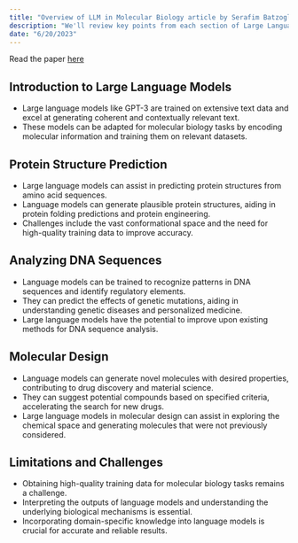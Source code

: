 ```yaml
---
title: "Overview of LLM in Molecular Biology article by Serafim Batzoglou"
description: "We'll review key points from each section of Large Language Models in Molecular Biology"
date: "6/20/2023"
---
```


Read the paper [here](https://towardsdatascience.com/large-language-models-in-molecular-biology-9eb6b65d8a30)

## Introduction to Large Language Models
- Large language models like GPT-3 are trained on extensive text data and excel at generating coherent and contextually relevant text.
- These models can be adapted for molecular biology tasks by encoding molecular information and training them on relevant datasets.

## Protein Structure Prediction
- Large language models can assist in predicting protein structures from amino acid sequences.
- Language models can generate plausible protein structures, aiding in protein folding predictions and protein engineering.
- Challenges include the vast conformational space and the need for high-quality training data to improve accuracy.

## Analyzing DNA Sequences
- Language models can be trained to recognize patterns in DNA sequences and identify regulatory elements.
- They can predict the effects of genetic mutations, aiding in understanding genetic diseases and personalized medicine.
- Large language models have the potential to improve upon existing methods for DNA sequence analysis.

## Molecular Design
- Language models can generate novel molecules with desired properties, contributing to drug discovery and material science.
- They can suggest potential compounds based on specified criteria, accelerating the search for new drugs.
- Large language models in molecular design can assist in exploring the chemical space and generating molecules that were not previously considered.

## Limitations and Challenges
- Obtaining high-quality training data for molecular biology tasks remains a challenge.
- Interpreting the outputs of language models and understanding the underlying biological mechanisms is essential.
- Incorporating domain-specific knowledge into language models is crucial for accurate and reliable results.


